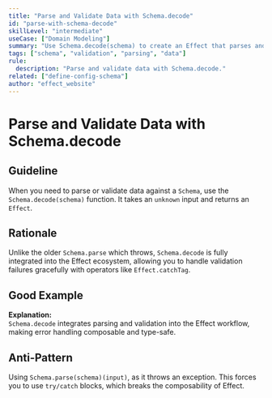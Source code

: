 ```yaml
---
title: "Parse and Validate Data with Schema.decode"
id: "parse-with-schema-decode"
skillLevel: "intermediate"
useCase: ["Domain Modeling"]
summary: "Use Schema.decode(schema) to create an Effect that parses and validates unknown data, which integrates seamlessly with Effect's error handling."
tags: ["schema", "validation", "parsing", "data"]
rule:
  description: "Parse and validate data with Schema.decode."
related: ["define-config-schema"]
author: "effect_website"
---
```


# Parse and Validate Data with Schema.decode

## Guideline

When you need to parse or validate data against a `Schema`, use the
`Schema.decode(schema)` function. It takes an `unknown` input and returns an
`Effect`.

## Rationale

Unlike the older `Schema.parse` which throws, `Schema.decode` is fully
integrated into the Effect ecosystem, allowing you to handle validation
failures gracefully with operators like `Effect.catchTag`.

## Good Example

<Example path="./src/parse-with-schema-decode.ts" />

**Explanation:**  
`Schema.decode` integrates parsing and validation into the Effect workflow,
making error handling composable and type-safe.

## Anti-Pattern

Using `Schema.parse(schema)(input)`, as it throws an exception. This forces
you to use `try/catch` blocks, which breaks the composability of Effect.
